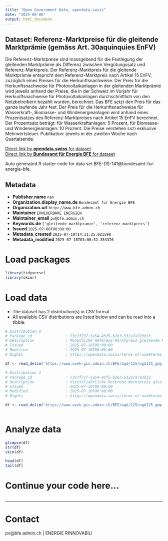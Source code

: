 ```yaml
---
title: "Open Government Data, opendata.swiss"
date: "2025-08-08"
output: html_document
---
```


## Dataset: Referenz-Marktpreise für die gleitende Marktprämie (gemäss Art. 30aquinquies EnFV)

Die Referenz-Marktpreise sind massgebend für die Festlegung der gleitenden Marktprämie
als Differenz zwischen Vergütungssatz und Referenz-Marktpreis. Der Referenz-Marktpreis für
die gleitende Marktprämie entspricht dem Referenz-Marktpreis nach Artikel 15 EnFV, 
zuzüglich eines Preises für die Herkunftsnachweise.
Der Preis für die Herkunftsnachweise für Photovoltaikanlagen in der gleitenden Marktprämie
wird jeweils anhand der Preise, die in der Schweiz im Vorjahr für Herkunftsnachweise für
Photovoltaikanlagen durchschnittlich von den Netzbetreibern bezahlt wurden, berechnet. Das
BFE setzt den Preis für das ganze laufende Jahr fest. 
Der Preis für die Herkunftsnachweise für Wasserkraft-, Biomasse- und Windenergieanlagen
wird anhand eines Prozentsatzes des Referenz-Marktpreises nach Artikel 15 EnFV berechnet.
Der Prozentsatz beträgt: 
für Wasserkraftanlagen: 5 Prozent,
für Biomasse- und Windenergieanlagen: 10 Prozent.
Die Preise verstehen sich exklusive Mehrwertsteuer.
Publikation: jeweils in der zweiten Woche nach Quartalsende.


[Direct link by **opendata.swiss** for dataset](https://opendata.swiss/de/dataset/referenz-marktpreise-fur-die-gleitende-marktpramie-gemass-art-30aquinquies-enfv)<br>
[Direct link by **Bundesamt für Energie BFE** for dataset](https://www.bfe.admin.ch/bfe/de/home/foerderung/erneuerbare-energien/foerderung-photovoltaikanlagen.html)

Auto generated R starter code for data set BFE-DS-141@bundesamt-fur-energie-bfe.

## Metadata

- **Publisher.name** `nan`
- **Organization.display_name.de** `Bundesamt für Energie BFE`
- **Organization.url** `http://www.bfe.admin.ch`
- **Maintainer** `ERNEUERBARE ENERGIEN`
- **Maintainer_email** `pv@bfe.admin.ch`
- **Keywords.de** `['gleitende-marktpramie', 'referenz-marktpreis']`
- **Issued** `2025-07-08T00:00:00`
- **Metadata_created** `2025-07-10T14:31:25.021598`
- **Metadata_modified** `2025-07-18T03:00:32.353376`


# Load packages

```r

library(tidyverse)
library(skimr)

```

# Load data

-   The dataset has 2 distribution(s) in CSV format.
-   All available CSV distributions are listed below and can be read into a tibble.

```r

# Distribution 0
# Package_id               : 73c7f737-5a54-45f5-b263-532a7a793d13
# Description              : Monatliche Referenz-Marktpreis gleitende Marktprämie
# Issued                   : 2025-07-10T00:00:00
# Modified                 : 2025-07-10T00:00:00
# Rights                   : https://opendata.swiss/terms-of-use#terms_by

df <- read_delim('https://www.uvek-gis.admin.ch/BFE/ogd/125/ogd125_gmp_monatspreise.csv')

# Distribution 1
# Package_id               : 73c7f737-5a54-45f5-b263-532a7a793d13
# Description              : Vierteljahrliche Referenz-Marktpreis gleitende Marktprämie
# Issued                   : 2025-07-10T00:00:00
# Modified                 : 2025-07-10T00:00:00
# Rights                   : https://opendata.swiss/terms-of-use#terms_by

df <- read_delim('https://www.uvek-gis.admin.ch/BFE/ogd/125/ogd125_gmp_quartalspreise.csv')



```

# Analyze data

```r

glimpse(df)
str(df)
skim(df)

head(df)
tail(df)

```

# Continue your code here...

```r

```

------------------------------------------------------------------------

# Contact

pv@bfe.admin.ch | ENERGIE RINNOVABILI

